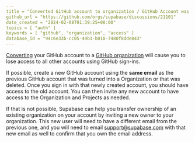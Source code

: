 ```yaml
---
title = "Converted GitHub account to organization / GitHub Account was deleted - Lost Supabase account access"
github_url = "https://github.com/orgs/supabase/discussions/21101"
date_created = "2024-02-08T01:39:25+00:00"
topics = [ "auth" ]
keywords = [ "github", "organization", "access" ]
database_id = "94c6e33b-cc05-49b3-b010-7480f8dde843"
---
```


[Converting](https://docs.github.com/en/account-and-profile/setting-up-and-managing-your-personal-account-on-github/managing-your-personal-account/converting-a-user-into-an-organization) your GitHub account to a [GitHub organization](https://docs.github.com/en/get-started/learning-about-github/types-of-github-accounts#organization-accounts) will cause you to lose access to all other accounts using GitHub sign-ins.

If possible, create a new GitHub account using the **same email** as the previous GitHub account that was turned into a Organization or that was deleted. Once you sign in with that newly created account, you should have access to the old account. You can then invite any new account to have access to the Organization and Projects as needed.

If that is not possible, Supabase can help you transfer ownership of an existing organization on your account by inviting a new owner to your organization. This new user will need to have a different email from the previous one, and you will need to email support@supabase.com with that new email as well to confirm that you own the email address.

